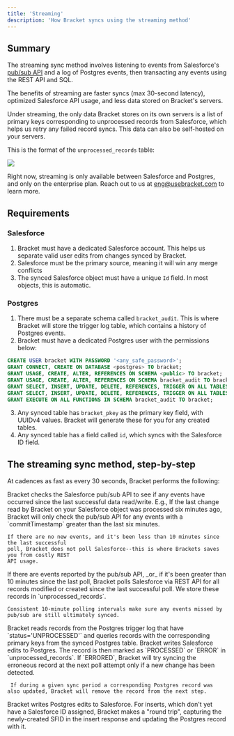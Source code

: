 ```yaml
---
title: 'Streaming'
description: 'How Bracket syncs using the streaming method'
---
```


## Summary

The streaming sync method involves listening to events from Salesforce's [pub/sub API](https://developer.salesforce.com/docs/platform/pub-sub-api/overview) and a log of Postgres events, then transacting any events using the REST API and SQL.

The benefits of streaming are faster syncs (max 30-second latency), optimized Salesforce API usage, and less data stored on Bracket's servers.

Under streaming, the only data Bracket stores on its own servers is a list of primary keys corresponding to unprocessed records from Salesforce, which helps us retry any failed record syncs. This data can also be self-hosted on your servers.

This is the format of the `unprocessed_records` table:

<Example>
  <img class="rounded-md w-full" src="/img/unprocessed_records_table.png" />
</Example>

<Info>Right now, streaming is only available between Salesforce and Postgres, and only on the enterprise plan. Reach out to us at eng@usebracket.com to learn more.</Info>

## Requirements

### Salesforce

1. Bracket must have a dedicated Salesforce account. This helps us separate valid user edits from changes synced by Bracket.
2. Salesforce must be the primary source, meaning it will win any merge conflicts
3. The synced Salesforce object must have a unique `Id` field. In most objects, this is automatic.

### Postgres

1. There must be a separate schema called `bracket_audit`. This is where Bracket will store the trigger log table, which contains a history of Postgres events.
2. Bracket must have a dedicated Postgres user with the permissions below:

```sql Create user statement
CREATE USER bracket WITH PASSWORD '<any_safe_password>';
GRANT CONNECT, CREATE ON DATABASE <postgres> TO bracket;
GRANT USAGE, CREATE, ALTER, REFERENCES ON SCHEMA <public> TO bracket;
GRANT USAGE, CREATE, ALTER, REFERENCES ON SCHEMA bracket_audit TO bracket;
GRANT SELECT, INSERT, UPDATE, DELETE, REFERENCES, TRIGGER ON ALL TABLES IN SCHEMA <public> TO bracket;
GRANT SELECT, INSERT, UPDATE, DELETE, REFERENCES, TRIGGER ON ALL TABLES IN SCHEMA bracket_audit TO bracket;
GRANT EXECUTE ON ALL FUNCTIONS IN SCHEMA bracket_audit TO bracket;
```

3. Any synced table has `bracket_pkey` as the primary key field, with UUIDv4 values. Bracket will generate these for you for any created tables.
4. Any synced table has a field called `id`, which syncs with the Salesforce ID field.

## The streaming sync method, step-by-step

At cadences as fast as every 30 seconds, Bracket performs the following:

<Steps>
  <Step title="First Step">
    Bracket checks the Salesforce pub/sub API to see if any events have occurred since the last
    successful data read/write. E.g., If the last change read by Bracket on your Salesforce
    object was processed six minutes ago, Bracket will only check the pub/sub API for any events
    with a `commitTimestamp` greater than the last six minutes.

    If there are no new events, and it's been less than 10 minutes since the last successful
    poll, Bracket does not poll Salesforce--this is where Brackets saves you from costly REST
    API usage.
  </Step>
  <Step title="Second Step">
    If there are events reported by the pub/sub API, _or_ if it's been greater than 10 minutes since the last poll, Bracket polls Salesforce via REST API for all records modified or created since the last successful poll. We store these records in `unprocessed_records`.

    Consistent 10-minute polling intervals make sure any events missed by pub/sub are still ultimately synced.
  </Step>
  <Step title="Third Step">
    Bracket reads records from the Postgres trigger log that have `status='UNPROCESSED'` and queries records with the corresponding primary keys from the synced Postgres table.
  </Step>
  <Step title="Fourth Step">
    Bracket writes Salesforce edits to Postgres. The record is then marked as `PROCESSED` or
    `ERROR` in `unprocessed_records`. If `ERRORED`, Bracket will try syncing the erroneous
    record at the next poll attempt only if a new change has been detected.

     If during a given sync period a corresponding Postgres record was also updated, Bracket will remove the record from the next step.
  </Step>
  <Step title="Fifth Step">
    Bracket writes Postgres edits to Salesforce. For inserts, which don't yet have a Salesforce
    ID assigned, Bracket makes a "round trip", capturing the newly-created SFID in the insert
    response and updating the Postgres record with it.
  </Step>
</Steps>


